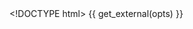 <!DOCTYPE html>
<html lang="en">
<head>
    <meta charset="utf-8">
    <title>{{ opts$params$title }}</title>
    {{ get_external(opts) }}
</head>

<body>
  <div id="plot"></div>

  <div id="legend">
  </div>

  <script type="text/javascript">
  d3.json({{ get_data_as_json_file(opts) }}, function(data) {
    var Baxis, BaxisData, Laxis, LaxisData, botylim, br2, clickStatus, colindex, curves, d, fix4hist, formatAxis, grp4BkgdHist, h, hi, hist, histColors, histline, i, indRect, indRectGrp, indindex, j, lo, longRect, longRectGrp, lowBaxis, lowBaxisData, lowsvg, lowxScale, lowyScale, midQuant, nQuant, pad, q, qucolors, quline, randomInd, recWidth, rightAxis, svg, text, tmp, topylim, w, x, xScale, xlab, yScale, ylab, _i, _j, _k, _l, _len, _len1, _len2, _len3, _len4, _len5, _len6, _m, _n, _o, _p, _ref, _ref1, _ref2, _ref3, _ref4;
    w =  {{ opts$param$width }}
    h =  {{ opts$param$height }}
    pad = {
      left: 60,
      top: 20,
      right: 60,
      bottom: 40
    };
    ylab = "{{ opts$param$ylab }}";
    xlab = "{{ opts$param$xlab }}";
    topylim = [data.quant[0][0], data.quant[0][1]];
    for (i in data.quant) {
      _ref = data.quant[i];
      for (_i = 0, _len = _ref.length; _i < _len; _i++) {
        x = _ref[_i];
        if (x < topylim[0]) {
          topylim[0] = x;
        }
        if (x > topylim[1]) {
          topylim[1] = x;
        }
      }
    }
    topylim[0] = Math.floor(topylim[0]);
    topylim[1] = Math.ceil(topylim[1]);
    botylim = [0, data.counts[0][1]];
    for (i in data.counts) {
      _ref1 = data.counts[i];
      for (_j = 0, _len1 = _ref1.length; _j < _len1; _j++) {
        x = _ref1[_j];
        if (x > botylim[1]) {
          botylim[1] = x;
        }
      }
    }
    indindex = d3.range(data.ind.length);
    br2 = [];
    _ref2 = data.breaks;
    for (_k = 0, _len2 = _ref2.length; _k < _len2; _k++) {
      i = _ref2[_k];
      br2.push(i);
      br2.push(i);
    }
    fix4hist = function(d) {
      var _l, _len3;
      x = [0];
      for (_l = 0, _len3 = d.length; _l < _len3; _l++) {
        i = d[_l];
        x.push(i);
        x.push(i);
      }
      x.push(0);
      return x;
    };
    for (i in data.counts) {
      data.counts[i] = fix4hist(data.counts[i]);
    }
    nQuant = data.quant.length;
    midQuant = (nQuant + 1) / 2 - 1;
    xScale = d3.scale.linear().domain([-1, data.ind.length]).range([pad.left, w - pad.right]);
    recWidth = xScale(1) - xScale(0);
    yScale = d3.scale.linear().domain(topylim).range([h - pad.bottom, pad.top]);
    quline = function(j) {
      return d3.svg.line().x(function(d) {
        return xScale(d);
      }).y(function(d) {
        return yScale(data.quant[j][d]);
      });
    };
    svg = d3.select("div#plot").append("svg").attr("width", w).attr("height", h);
    svg.append("rect").attr("x", pad.left).attr("y", pad.top).attr("height", h - pad.top - pad.bottom).attr("width", w - pad.left - pad.right).attr("stroke", "none").attr("fill", d3.rgb(200, 200, 200)).attr("pointer-events", "none");
    LaxisData = yScale.ticks(6);
    Laxis = svg.append("g").attr("id", "Laxis");
    Laxis.append("g").selectAll("empty").data(LaxisData).enter().append("line").attr("class", "line").attr("class", "axis").attr("x1", pad.left).attr("x2", w - pad.right).attr("y1", function(d) {
      return yScale(d);
    }).attr("y2", function(d) {
      return yScale(d);
    }).attr("stroke", "white").attr("pointer-events", "none");
    formatAxis = function(d) {
      var ndig;
      d = d[1] - d[0];
      ndig = Math.floor(Math.log(d % 10) / Math.log(10));
      if (ndig > 0) {
        ndig = 0;
      }
      ndig = Math.abs(ndig);
      return d3.format("." + ndig + "f");
    };
    Laxis.append("g").selectAll("empty").data(LaxisData).enter().append("text").attr("class", "axis").text(function(d) {
      return formatAxis(LaxisData)(d);
    }).attr("x", pad.left * 0.9).attr("y", function(d) {
      return yScale(d);
    }).attr("dominant-baseline", "middle").attr("text-anchor", "end");
    BaxisData = xScale.ticks(10);
    Baxis = svg.append("g").attr("id", "Baxis");
    Baxis.append("g").selectAll("empty").data(BaxisData).enter().append("line").attr("class", "line").attr("class", "axis").attr("y1", pad.top).attr("y2", h - pad.bottom).attr("x1", function(d) {
      return xScale(d - 1);
    }).attr("x2", function(d) {
      return xScale(d - 1);
    }).attr("stroke", "white").attr("pointer-events", "none");
    Baxis.append("g").selectAll("empty").data(BaxisData).enter().append("text").attr("class", "axis").text(function(d) {
      return d;
    }).attr("y", h - pad.bottom * 0.75).attr("x", function(d) {
      return xScale(d - 1);
    }).attr("dominant-baseline", "middle").attr("text-anchor", "middle");
    colindex = d3.range((nQuant - 1) / 2);
    tmp = d3.scale.category10().domain(colindex);
    qucolors = [];
    for (_l = 0, _len3 = colindex.length; _l < _len3; _l++) {
      j = colindex[_l];
      qucolors.push(tmp(j));
    }
    qucolors.push("black");
    _ref3 = colindex.reverse();
    for (_m = 0, _len4 = _ref3.length; _m < _len4; _m++) {
      j = _ref3[_m];
      qucolors.push(tmp(j));
    }
    curves = svg.append("g").attr("id", "curves");
    for (j = _n = 0; 0 <= nQuant ? _n < nQuant : _n > nQuant; j = 0 <= nQuant ? ++_n : --_n) {
      curves.append("path").datum(indindex).attr("d", quline(j)).attr("class", "line").attr("stroke", qucolors[j]).attr("pointer-events", "none");
    }
    indRectGrp = svg.append("g").attr("id", "indRect");
    indRect = indRectGrp.selectAll("empty").data(indindex).enter().append("rect").attr("x", function(d) {
      return xScale(d) - recWidth / 2;
    }).attr("y", function(d) {
      return yScale(data.quant[nQuant - 1][d]);
    }).attr("id", function(d) {
      return "rect" + data.ind[d];
    }).attr("width", recWidth).attr("height", function(d) {
      return yScale(data.quant[0][d]) - yScale(data.quant[nQuant - 1][d]);
    }).attr("fill", "purple").attr("stroke", "none").attr("opacity", "0").attr("pointer-events", "none");
    longRectGrp = svg.append("g").attr("id", "longRect");
    longRect = indRectGrp.selectAll("empty").data(indindex).enter().append("rect").attr("x", function(d) {
      return xScale(d) - recWidth / 2;
    }).attr("y", pad.top).attr("width", recWidth).attr("height", h - pad.top - pad.bottom).attr("fill", "purple").attr("stroke", "none").attr("opacity", "0");
    rightAxis = svg.append("g").attr("id", "rightAxis");
    rightAxis.selectAll("empty").data(data.qu).enter().append("text").attr("class", "qu").text(function(d) {
      return "" + (d * 100) + "%";
    }).attr("x", w).attr("y", function(d, i) {
      return yScale(((i + 0.5) / nQuant / 2 + 0.25) * (topylim[1] - topylim[0]) + topylim[0]);
    }).attr("fill", function(d, i) {
      return qucolors[i];
    }).attr("text-anchor", "end").attr("dominant-baseline", "middle");
    svg.append("rect").attr("x", pad.left).attr("y", pad.top).attr("height", h - pad.top - pad.bottom).attr("width", w - pad.left - pad.right).attr("stroke", "black").attr("stroke-width", 2).attr("fill", "none");
    lowsvg = d3.select("div#plot").append("svg").attr("height", h).attr("width", w);
    lo = data.breaks[0] - (data.breaks[1] - data.breaks[0]);
    hi = data.breaks[data.breaks.length - 1] + (data.breaks[1] - data.breaks[0]);
    lowxScale = d3.scale.linear().domain([lo, hi]).range([pad.left, w - pad.right]);
    lowyScale = d3.scale.linear().domain([0, botylim[1] + 1]).range([h - pad.bottom, pad.top]);
    lowsvg.append("rect").attr("x", pad.left).attr("y", pad.top).attr("height", h - pad.top - pad.bottom).attr("width", w - pad.left - pad.right).attr("stroke", "none").attr("fill", d3.rgb(200, 200, 200));
    lowBaxisData = lowxScale.ticks(8);
    lowBaxis = lowsvg.append("g").attr("id", "lowBaxis");
    lowBaxis.append("g").selectAll("empty").data(lowBaxisData).enter().append("line").attr("class", "line").attr("class", "axis").attr("y1", pad.top).attr("y2", h - pad.bottom).attr("x1", function(d) {
      return lowxScale(d);
    }).attr("x2", function(d) {
      return lowxScale(d);
    }).attr("stroke", "white");
    lowBaxis.append("g").selectAll("empty").data(lowBaxisData).enter().append("text").attr("class", "axis").text(function(d) {
      return formatAxis(lowBaxisData)(d);
    }).attr("y", h - pad.bottom * 0.75).attr("x", function(d) {
      return lowxScale(d);
    }).attr("dominant-baseline", "middle").attr("text-anchor", "middle");
    grp4BkgdHist = lowsvg.append("g").attr("id", "bkgdHist");
    histline = d3.svg.line().x(function(d, i) {
      return lowxScale(br2[i]);
    }).y(function(d) {
      return lowyScale(d);
    });
    randomInd = indindex[Math.floor(Math.random() * data.ind.length)];
    hist = lowsvg.append("path").datum(data.counts[randomInd]).attr("d", histline).attr("id", "histline").attr("fill", "none").attr("stroke", "purple").attr("stroke-width", "2");
    histColors = ["blue", "red", "green", "MediumVioletRed", "black"];
    lowsvg.append("text").datum(randomInd).attr("x", pad.left * 1.1).attr("y", pad.top * 2).text(function(d) {
      return data.ind[d];
    }).attr("id", "histtitle").attr("text-anchor", "start").attr("dominant-baseline", "middle").attr("fill", "blue");
    clickStatus = [];
    for (_o = 0, _len5 = indindex.length; _o < _len5; _o++) {
      d = indindex[_o];
      clickStatus.push(0);
    }
    longRect.on("mouseover", function(d) {
      d3.select("rect#rect" + data.ind[d]).attr("opacity", "1");
      d3.select("#histline").datum(data.counts[d]).attr("d", histline);
      return d3.select("#histtitle").datum(d).text(function(d) {
        return data.ind[d];
      });
    }).on("mouseout", function(d) {
      if (!clickStatus[d]) {
        return d3.select("rect#rect" + data.ind[d]).attr("opacity", "0");
      }
    }).on("click", function(d) {
      var curcolor;
      console.log("Click: " + data.ind[d] + " (" + (d + 1) + ")");
      clickStatus[d] = 1 - clickStatus[d];
      d3.select("rect#rect" + data.ind[d]).attr("opacity", clickStatus[d]);
      if (clickStatus[d]) {
        curcolor = histColors.shift();
        histColors.push(curcolor);
        d3.select("rect#rect" + data.ind[d]).attr("fill", curcolor);
        return grp4BkgdHist.append("path").datum(data.counts[d]).attr("d", histline).attr("id", "path" + data.ind[d]).attr("fill", "none").attr("stroke", curcolor).attr("stroke-width", "2");
      } else {
        return d3.select("path#path" + data.ind[d]).remove();
      }
    });
    lowsvg.append("rect").attr("x", pad.left).attr("y", pad.top).attr("height", h - pad.bottom - pad.top).attr("width", w - pad.left - pad.right).attr("stroke", "black").attr("stroke-width", 2).attr("fill", "none");
    svg.append("text").text(ylab).attr("x", pad.left * 0.2).attr("y", h / 2).attr("fill", "blue").attr("transform", "rotate(270 " + (pad.left * 0.2) + " " + (h / 2) + ")").attr("dominant-baseline", "middle").attr("text-anchor", "middle");
    lowsvg.append("text").text(ylab).attr("x", (w - pad.left - pad.bottom) / 2 + pad.left).attr("y", h - pad.bottom * 0.2).attr("fill", "blue").attr("dominant-baseline", "middle").attr("text-anchor", "middle");
    svg.append("text").text(xlab).attr("x", (w - pad.left - pad.bottom) / 2 + pad.left).attr("y", h - pad.bottom * 0.2).attr("fill", "blue").attr("dominant-baseline", "middle").attr("text-anchor", "middle");
    text = "The top panel is like " + data.ind.length + " boxplots:\n";
    text += "lines are drawn at the ";
    _ref4 = data.qu;
    for (i = _p = 0, _len6 = _ref4.length; _p < _len6; i = ++_p) {
      q = _ref4[i];
      if (i > 0) {
        text += ", ";
      }
      text += "" + (q * 100);
    }
    text += " percentiles for each of " + data.ind.length + " distributions.\n";
    d3.select("div#legend").style("margin-left", "70px").style("width", "500px").append("p").text(text);
    return d3.select("div#legend").append("p").text("Hover over a column in the top panel and the corresponding histogram is shown below; " + "click for it to persist; click again to make it go away.");
  });
  </script>
</body>
</html>
      
  
